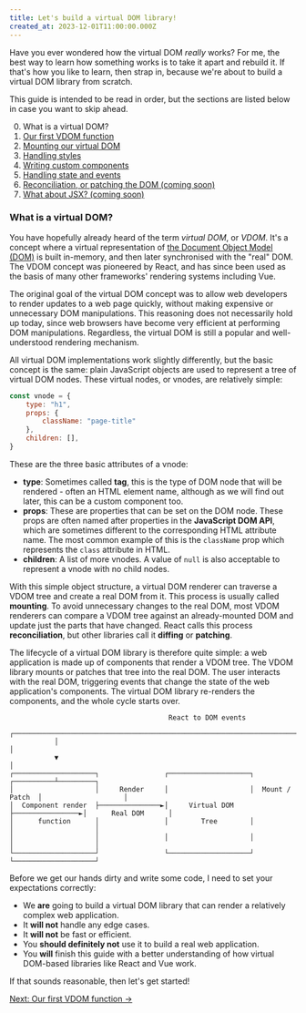 ```yaml
---
title: Let's build a virtual DOM library!
created_at: 2023-12-01T11:00:00.000Z
---
```


Have you ever wondered how the virtual DOM *really* works? For me, the best way to learn how something works is to take it apart and rebuild it. If that's how you like to learn, then strap in, because we're about to build a virtual DOM library from scratch.

This guide is intended to be read in order, but the sections are listed below in case you want to skip ahead.

0. What is a virtual DOM?
0. [Our first VDOM function](lets-build-a-virtual-dom-library/our-first-vdom-function)
0. [Mounting our virtual DOM](lets-build-a-virtual-dom-library/mounting-our-virtual-dom)
0. [Handling styles](lets-build-a-virtual-dom-library/handling-styles)
0. [Writing custom components](lets-build-a-virtual-dom-library/writing-custom-components)
0. [Handling state and events](lets-build-a-virtual-dom-library/handling-state-and-events)
0. [Reconciliation, or patching the DOM (coming soon)](lets-build-a-virtual-dom-library/reconciliation-or-patching-the-dom)
0. [What about JSX? (coming soon)](lets-build-a-virtual-dom-library/what-about-jsx)

<CarbonAd />

### What is a virtual DOM?

You have hopefully already heard of the term *virtual DOM*, or *VDOM*. It's a concept where a virtual representation of [the Document Object Model (DOM)](https://developer.mozilla.org/en-US/docs/Web/API/Document_Object_Model) is built in-memory, and then later synchronised with the "real" DOM. The VDOM concept was pioneered by React, and has since been used as the basis of many other frameworks' rendering systems including Vue.

The original goal of the virtual DOM concept was to allow web developers to render updates to a web page quickly, without making expensive or unnecessary DOM manipulations. This reasoning does not necessarily hold up today, since web browsers have become very efficient at performing DOM manipulations. Regardless, the virtual DOM is still a popular and well-understood rendering mechanism.

All virtual DOM implementations work slightly differently, but the basic concept is the same: plain JavaScript objects are used to represent a tree of virtual DOM nodes. These virtual nodes, or vnodes, are relatively simple:

```js
const vnode = {
    type: "h1",
    props: {
        className: "page-title"
    },
    children: [],
}
```

These are the three basic attributes of a vnode:

* **type**: Sometimes called **tag**, this is the type of DOM node that will be rendered - often an HTML element name, although as we will find out later, this can be a custom component too.
* **props**: These are properties that can be set on the DOM node. These props are often named after properties in the **JavaScript DOM API**, which are sometimes different to the corresponding HTML attribute name. The most common example of this is the `className` prop which represents the `class` attribute in HTML.
* **children**: A list of more vnodes. A value of `null` is also acceptable to represent a vnode with no child nodes.

With this simple object structure, a virtual DOM renderer can traverse a VDOM tree and create a real DOM from it. This process is usually called **mounting**. To avoid unnecessary changes to the real DOM, most VDOM renderers can compare a VDOM tree against an already-mounted DOM and update just the parts that have changed. React calls this process **reconciliation**, but other libraries call it **diffing** or **patching**.

The lifecycle of a virtual DOM library is therefore quite simple: a web application is made up of components that render a VDOM tree. The VDOM library mounts or patches that tree into the real DOM. The user interacts with the real DOM, triggering events that change the state of the web application's components. The virtual DOM library re-renders the components, and the whole cycle starts over.

```
                                       React to DOM events
           ┌────────────────────────────────────────────────────────────────────────────┐
           │                                                                            │
           ▼                                                                            │
┌────────────────────┐                ┌────────────────────┐                 ┌──────────┴─────────┐
│                    │     Render     │                    │  Mount / Patch  │                    │
│  Component render  ├───────────────►│     Virtual DOM    ├────────────────►│      Real DOM      │
│      function      │                │        Tree        │                 │                    │
│                    │                │                    │                 │                    │
└────────────────────┘                └────────────────────┘                 └────────────────────┘
```

Before we get our hands dirty and write some code, I need to set your expectations correctly:

- We **are** going to build a virtual DOM library that can render a relatively complex web application.
- It **will not** handle any edge cases.
- It **will not** be fast or efficient.
- You **should definitely not** use it to build a real web application.
- You **will** finish this guide with a better understanding of how virtual DOM-based libraries like React and Vue work.

If that sounds reasonable, then let's get started!

[Next: Our first VDOM function &rarr;](/lets-build-a-virtual-dom-library/our-first-vdom-function)

